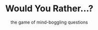 ---
title: "Would You Rather...?"
subtitle: "the game of mind-boggling questions"
creator: ""
categories: ["games"]
featuredImage: "../src/assets/images/item/games/DSC02701.png"
views: ["../src/assets/images/item/games/DSC02701.png","../src/assets/images/item/games/DSC02702.png","../src/assets/images/item/games/DSC02703.png","../src/assets/images/item/games/DSC02704.png"]
audio:
    - "/audio/box4/chris-hotels1.mp3"
    - "/audio/box4/chris-hotels2.mp3"
nextItem: ["risk"]
---